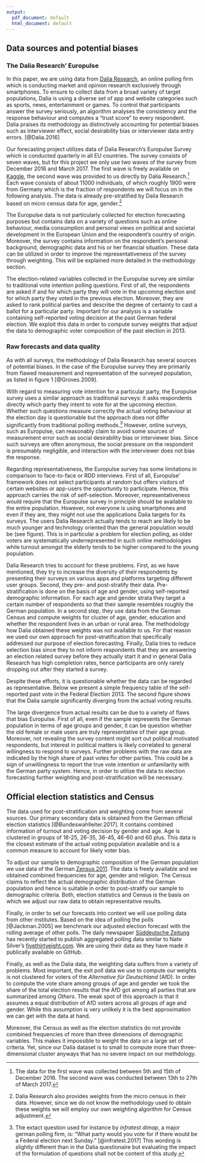 ```yaml
---
output:
  pdf_document: default
  html_document: default
---
```

<!-- Data and potential biases -->

## Data sources and potential biases


### The Dalia Research' Europulse

In this paper, we are using data from [Dalia Research](https://daliaresearch.com/), an online polling firm which is conducting market and opinion research exclusively through smartphones. To ensure to collect data from a broad variety of target populations, Dalia is using a diverse set of app and website categories such as sports, news, entertainment or games. To control that participants answer the survey seriously, an algorithm analyses the consistency and the response behaviour and computes a "trust score" to every respondent. Dalia praises its methodology as distinctively accounting for potential biases such as interviewer effect, social desirability bias or interviewer data entry errors. [@Dalia.2016] 

Our forecasting project utilizes data of Dalia Research's Europulse Survey which is conducted quarterly in all EU countries. The survey consists of seven waves, but for this project we only use two waves of the survey from December 2016 and March 2017. The first wave is freely available on [Kaggle](https://www.kaggle.com/daliaresearch/trump-effect), the second wave was provided to us directly by Dalia Research.^[The data for the first wave was collected between 5th and 15th of December 2016. The second wave was conducted between 13th to 27th of March 2017.] Each wave consists of about 11000 individuals, of which roughly 1900 were from Germany which is the fraction of respondents we will focus on in the following analysis. The data is already pre-stratified by Dalia Research based on micro census data for age, gender.^[Dalia Research also provides weights from the micro census in their data. However, since we do not know the methodology used to obtain these weights we will employ our own weighting algorithm for Census adjustment.] 

The Europulse data is not particularly collected for election forecasting purposes but contains data on a variety of questions such as online behaviour, media consumption and personal views on political and societal development in the European Union and the respondent's country of origin. Moreover, the survey contains information on the respondent's personal background, demographic data and his or her financial situation. These data can be utilized in order to improve the representativeness of the survey through weighting. This will be explained more detailed in the methodology section.

The election-related variables collected in the Europulse survey are similar to traditional vote intention polling questions. First of all, the respondents are asked if and for which party they will vote in the upcoming election and for which party they voted in the previous election. Moreover, they are asked to rank political parties and describe the degree of certainty to cast a ballot for a particular party. Important for our analysis is a variable containing self-reported voting decision at the past German federal election. We exploit this data in order to compute survey weights that adjust the data to demographic voter composition of the past election in 2013.


### Raw forecasts and data quality

As with all surveys, the methodology of Dalia Research has several sources of potential biases. In the case of the Europulse survey they are primarily from flawed measurement and representation of the surveyed population, as listed in figure 1 [@Groves.2009].

\begin{figure}[ht]
  \centering
  \includegraphics[width=5in]{./Grafiken/SourcesOfSurveyError}
  \caption{Potential sources of survey error} 
\end{figure}

<!-- measurement error -->
With regard to measuring vote intention for a particular party, the Europulse survey uses a similar approach as traditional surveys: it asks respondents directly which party they intent to vote for at the upcoming election. Whether such questions measure correctly the actual voting behaviour at the election day is questionable but the approach does not differ significantly from traditional polling methods.^[The extact question used for instance by _infratest dimap_, a major german polling firm, is: "What party would you vote for if there would be a Federal election next Sunday." [@infratest.2017] This wording is slightly different than in the Dalia questionaire but evaluating the impact of the formulation of questions shall not be content of this study.] However, online surveys, such as Europulse, can reasonably claim to avoid some sources of measurement error such as social desirability bias or interviewer bias. Since such surveys are often anonymous, the social pressure on the respondent is presumably negligible, and interaction with the interviewer does not bias the response.

<!-- representativeness: Self-selection bias and sampling error --> 
Regarding representativeness, the Europulse survey has some limitations in comparison to face-to-face or RDD interviews. First of all, Europulse' framework does not select participants at random but offers visitors of certain websites or app-users the opportunity to participate. Hence, this approach carries the risk of self-selection. Moreover, representativeness would require that the Europulse survey in principle should be available to the entire population. However, not everyone is using smartphones and even if they are, they might not use the applications Dalia targets for its surveys. The users Dalia Research actually tends to reach are likely to be much younger and technology oriented than the general population would be (see figure). This is in particular a problem for election polling, as older voters are systematically underrepresented in such online methodologies while turnout amongst the elderly tends to be higher compared to the young population.

\begin{figure}[!tbp]
  \centering
  \subfloat[Internet usage by   age]{\includegraphics[width=0.45\textwidth]{./Grafiken/InternetnutzerAlter.png}}
\hspace{0.05\textwidth}
  \subfloat[Voter turnout by age]{\includegraphics[width=0.45\textwidth]{./Grafiken/WahlbeteiligungAlter.png}}
  \caption{Internet usage and turnout by age}
\end{figure}

<!-- Dalia response -->
Dalia Research tries to account for these problems. First, as we have mentioned, they try to increase the diversity of their respondents by presenting their surveys on various apps and platforms targeting different user groups. Second, they pre- and post-stratify their data. Pre-stratification is done on the basis of age and gender, using self-reported demographic information. For each age and gender strata they target a certain number of respondents so that their sample resembles roughly the German population. In a second step, they use data from the German Census and compute weights for cluster of age, gender, education and whether the respondent lives in an urban or rural area. The methodology how Dalia obtained these weights was not available to us. For that reason we used our own approach for post-stratification that specifically addressed our purpose of election forecasting. Finally, Dalia tries to reduce selection bias since they to not inform respondents that they are answering an election related survey before they actually start it and in general Dalia Research has high completion rates, hence participants are only rarely dropping out after they started a survey.

Despite these efforts, it is questionable whether the data can be regarded as representative. Below we present a simple frequency table of the self-reported past vote in the Federal Election 2013. The second figure shows that the Dalia sample significantly diverging from the actual voting results.

<!-- CHANGE GRAPHICS   -->
<!-- raw data graphics --->
\begin{figure}[ht]
  \centering
  \includegraphics[width=0.8\textwidth]{./Grafiken/LastVotePlotMar.png}
  \caption{Self-reported vote 2013 and 2017 (Europulse March 2017)}
\end{figure}

<!--
discuss here high share for others as suggested by Simon

And interpret the raw forecast a little bit more in general; not just displaying them
--->

The large divergence from actual results can be due to a variety of flaws that bias Europulse. First of all, even if the sample represents the German population in terms of age groups and gender, it can be question whether the old female or male users are truly representative of their age group. Moreover, not revealing the survey content might sort out political motivated respondents, but interest in political matters is likely correlated to general willingness to respond to surveys. Further problems with the raw data are indicated by the high share of past votes for other parties. This could be a sign of unwillingness to report the true vote intention or unfamilarity with the German party system. Hence, in order to utilize the data to election forecasting further weighting and post-stratification will be necessary.
 
## Official election statistics and Census

The data used for post-stratification and weighting come from several sources. Our primary secondary data is obtained from the German official election statistics [@Bundeswahlleiter.2017]. It contains combined information of turnout and voting decision by gender and age. Age is clustered in groups of 18-25, 26-35, 36-45, 46-60 and 60 plus. This data is the closest estimate of the actual voting population available and is a common measure to account for likely voter bias.

To adjust our sample to demographic composition of the German population we use data of the German [Zensus 2011](https://www.zensus2011.de/DE/Home/home_node.html). The data is freely available and we obtained combined frequencies for age, gender and religion. The Census claims to reflect the actual demographic distribution of the German population and hence is suitable in order to post-stratify our sample to demographic criteria. Both, election statistics and Census is the basis on which we adjust our raw data to obtain representative results.

<!-- benchmark data -->
Finally, in order to set our forecasts into context we will use polling data from other institutes. Based on the idea of polling the polls [@Jackman.2005] we benchmark our adjusted election forecast with the rolling average of other polls. The daily newspaper [Süddeutsche Zeitung](http://www.sueddeutsche.de/politik/bundestagswahl-wie-wir-ueber-umfragen-berichten-1.3440233) has recently started to publish aggregated polling data similar to Nate Silver's [fivethirtyeight.com](https://projects.fivethirtyeight.com/2016-election-forecast/). We are using their data as they have made it publically available on GitHub.

<!-- put here other data shortcommings of the weighting data -->
Finally, as well as the Dalia data, the weighting data suffers from a variety of problems. Most important, the exit poll data we use to compute our weights is not clustered for voters of the *Alternative für Deutschland* (AfD). In order to compute the vote share among groups of age and gender we took the share of the total election results that the AfD got among all parties that are summarized among *Others*. The weak spot of this approach is that it assumes a equal distribution of AfD voters across all groups of age and gender. While this assumption is very unlikely it is the best approximation we can get with the data at hand. 

Moreover, the Census as well as the election statistics do not provide combined frequencies of more than three dimensions of demographic variables. This makes it impossible to weight the data on a large set of criteria. Yet, since our Dalia dataset is to small to compute more than three-dimensional cluster anyways that has no severe impact on our methdology.